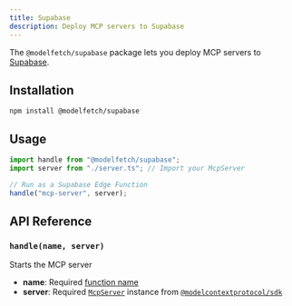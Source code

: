 ```yaml
---
title: Supabase
description: Deploy MCP servers to Supabase
---
```


The `@modelfetch/supabase` package lets you deploy MCP servers to [Supabase](https://supabase.com).

## Installation

```npm title="Terminal"
npm install @modelfetch/supabase
```

## Usage

```typescript title="supabase/functions/mcp-server/index.ts"
import handle from "@modelfetch/supabase";
import server from "./server.ts"; // Import your McpServer

// Run as a Supabase Edge Function
handle("mcp-server", server);
```

## API Reference

### `handle(name, server)`

Starts the MCP server

- **name**: Required [function name](https://supabase.com/docs/guides/functions/quickstart#create-a-function)
- **server**: Required [`McpServer`](https://github.com/modelcontextprotocol/typescript-sdk?tab=readme-ov-file#server) instance from [`@modelcontextprotocol/sdk`](https://github.com/modelcontextprotocol/typescript-sdk)
